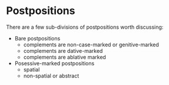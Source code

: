 
# Postpositions

There are a few sub-divisions of postpositions worth discussing:

- Bare postpositions
    - complements are non-case-marked or genitive-marked
    - complements are dative-marked
    - complements are ablative marked
- Posessive-marked postpositions
    - spatial
    - non-spatial or abstract


